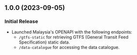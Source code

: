 ## 1.0.0 (2023-09-05)

### Initial Release

- Launched Malaysia's OPENAPI with the following endpoints:
  - `/gtfs-static` for retrieving GTFS (General Transit Feed Specification) static data.
  - `/data-catalogue` for accessing the data catalogue.

[Unreleased]: #unreleased
[1.2.0]: #1.2.0---2023-06-15
[1.1.0]: #1.1.0---2023-05-20

